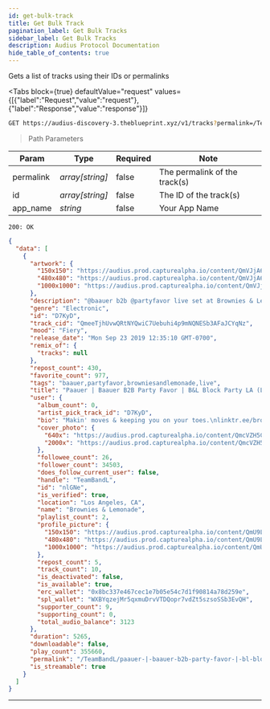 ```yaml
---
id: get-bulk-track
title: Get Bulk Track
pagination_label: Get Bulk Tracks
sidebar_label: Get Bulk Tracks
description: Audius Protocol Documentation
hide_table_of_contents: true
---
```



Gets a list of tracks using their IDs or permalinks

<Tabs
  block={true}
  defaultValue="request"
  values={[{"label":"Request","value":"request"},{"label":"Response","value":"response"}]}
>
<TabItem value="request">

```bash
GET https://audius-discovery-3.theblueprint.xyz/v1/tracks?permalink=/TeamBandL/paauer-|-baauer-b2b-party-favor-|-bl-block-party-la-live-set-725&app_name=EXAMPLEAPP HTTP/1.1
```

> Path Parameters

| Param     | Type            | Required | Note                          |
| --------- | --------------- | -------- | ----------------------------- |
| permalink | _array[string]_ | false    | The permalink of the track(s) |
| id        | _array[string]_ | false    | The ID of the track(s)        |
| app_name  | _string_        | false    | Your App Name                 |

</TabItem>
<TabItem value="response">

`200: OK`

```json
{
  "data": [
    {
      "artwork": {
        "150x150": "https://audius.prod.capturealpha.io/content/QmVJjA6zXhDZn3BjcjYa33P9NDiPZj7Vyq9TCx1bHjvHmG/150x150.jpg",
        "480x480": "https://audius.prod.capturealpha.io/content/QmVJjA6zXhDZn3BjcjYa33P9NDiPZj7Vyq9TCx1bHjvHmG/480x480.jpg",
        "1000x1000": "https://audius.prod.capturealpha.io/content/QmVJjA6zXhDZn3BjcjYa33P9NDiPZj7Vyq9TCx1bHjvHmG/1000x1000.jpg"
      },
      "description": "@baauer b2b @partyfavor live set at Brownies & Lemonade Block Party LA at The Shrine on 7.3.19.",
      "genre": "Electronic",
      "id": "D7KyD",
      "track_cid": "QmeeTjhUvwQRtNYQwiC7Uebuhi4p9mNQNESb3AFaJCYqNz",
      "mood": "Fiery",
      "release_date": "Mon Sep 23 2019 12:35:10 GMT-0700",
      "remix_of": {
        "tracks": null
      },
      "repost_count": 430,
      "favorite_count": 977,
      "tags": "baauer,partyfavor,browniesandlemonade,live",
      "title": "Paauer | Baauer B2B Party Favor | B&L Block Party LA (Live Set)",
      "user": {
        "album_count": 0,
        "artist_pick_track_id": "D7KyD",
        "bio": "Makin' moves & keeping you on your toes.\nlinktr.ee/browniesandlemonade",
        "cover_photo": {
          "640x": "https://audius.prod.capturealpha.io/content/QmcVZH5C2ygxoVS4ihPBJrkFrS1Ua6YJB5srNtXafPzihZ/640x.jpg",
          "2000x": "https://audius.prod.capturealpha.io/content/QmcVZH5C2ygxoVS4ihPBJrkFrS1Ua6YJB5srNtXafPzihZ/2000x.jpg"
        },
        "followee_count": 26,
        "follower_count": 34503,
        "does_follow_current_user": false,
        "handle": "TeamBandL",
        "id": "nlGNe",
        "is_verified": true,
        "location": "Los Angeles, CA",
        "name": "Brownies & Lemonade",
        "playlist_count": 2,
        "profile_picture": {
          "150x150": "https://audius.prod.capturealpha.io/content/QmU9L4beAM96MpiNqqVTZdiDiCRTeBku1AJCh3NXrE5PxV/150x150.jpg",
          "480x480": "https://audius.prod.capturealpha.io/content/QmU9L4beAM96MpiNqqVTZdiDiCRTeBku1AJCh3NXrE5PxV/480x480.jpg",
          "1000x1000": "https://audius.prod.capturealpha.io/content/QmU9L4beAM96MpiNqqVTZdiDiCRTeBku1AJCh3NXrE5PxV/1000x1000.jpg"
        },
        "repost_count": 5,
        "track_count": 10,
        "is_deactivated": false,
        "is_available": true,
        "erc_wallet": "0x8bc337e467cec1e7b05e54c7d1f90814a78d259e",
        "spl_wallet": "WXBYqzejMr5qxmuDrvVTDQopr7vdZt5szsoSSb3EvQH",
        "supporter_count": 9,
        "supporting_count": 0,
        "total_audio_balance": 3123
      },
      "duration": 5265,
      "downloadable": false,
      "play_count": 355660,
      "permalink": "/TeamBandL/paauer-|-baauer-b2b-party-favor-|-bl-block-party-la-live-set-725",
      "is_streamable": true
    }
  ]
}
```

</TabItem>
</Tabs>

---
